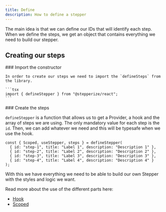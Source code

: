 ```yaml
---
title: Define
description: How to define a stepper
---
```


The main idea is that we can define our IDs that will identify each step.
When we define the steps, we get an object that contains everything we need to build our stepper.

## Creating our steps

<Steps>
  <Step>
    ### Import the constructor

    In order to create our steps we need to import the `defineSteps` from the library.

    ```tsx
    import { defineStepper } from "@stepperize/react";
    ```
  </Step>
  <Step>
  ### Create the steps

  `defineStepper` is a function that allows us to get a Provider, a hook and the array of steps we are using.
  The only mandatory value for each step is the `id`. Then, we can add whatever we need and this will be typesafe when we use the hook.

  ```tsx
  const { Scoped, useStepper, steps } = defineStepper(
    { id: "step-1", title: "Label 1", description: "Description 1" },
    { id: "step-2", title: "Label 2", description: "Description 2" },
    { id: "step-3", title: "Label 3", description: "Description 3" },
    { id: "step-4", title: "Label 4", description: "Description 4" }
  );
  ```
  </Step>
</Steps>

With this we have everything we need to be able to build our own Stepper with the styles and logic we want.

Read more about the use of the different parts here:

- [Hook](./hook)
- [Scoped](./scoped)